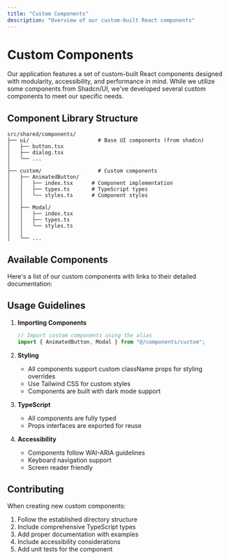 ```yaml
---
title: "Custom Components"
description: "Overview of our custom-built React components"
---
```


# Custom Components

Our application features a set of custom-built React components designed with modularity, accessibility, and performance in mind. While we utilize some components from Shadcn/UI, we've developed several custom components to meet our specific needs.

## Component Library Structure

```text
src/shared/components/
├── ui/                      # Base UI components (from shadcn)
│   ├── button.tsx
│   ├── dialog.tsx
│   └── ...
│
├── custom/                  # Custom components
│   ├── AnimatedButton/
│   │   ├── index.tsx      # Component implementation
│   │   ├── types.ts       # TypeScript types
│   │   └── styles.ts      # Component styles
│   │
│   ├── Modal/
│   │   ├── index.tsx
│   │   ├── types.ts
│   │   └── styles.ts
│   │
│   └── ...
```

## Available Components

Here's a list of our custom components with links to their detailed documentation:

<Cards>
  <Card
    title="Animated Button"
    href="/docs/components/button"
    description="A customizable button component with built-in animations"
  />
  <Card
    title="Modal"
    href="/docs/components/modal"
    description="A flexible modal component with customizable transitions"
  />
  <Card
    title="Toast"
    href="/docs/components/toast"
    description="A versatile toast notification system with multiple variants and animations"
  />
</Cards>

## Usage Guidelines

1. **Importing Components**

   ```typescript
   // Import custom components using the alias
   import { AnimatedButton, Modal } from "@/components/custom";
   ```

2. **Styling**

   - All components support custom className props for styling overrides
   - Use Tailwind CSS for custom styles
   - Components are built with dark mode support

3. **TypeScript**

   - All components are fully typed
   - Props interfaces are exported for reuse

4. **Accessibility**
   - Components follow WAI-ARIA guidelines
   - Keyboard navigation support
   - Screen reader friendly

## Contributing

When creating new custom components:

1. Follow the established directory structure
2. Include comprehensive TypeScript types
3. Add proper documentation with examples
4. Include accessibility considerations
5. Add unit tests for the component
